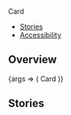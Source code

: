 

<Meta title="Components/Card2/Clickable" component={Card} />

<PageHeader>Card</PageHeader>

- [Stories](#stories)
- [Accessibility](#accessibility)

## Overview

<Canvas>
  <Story name="Default">
    {args => (
      <Card {...args} active>
        Card
      </Card>
    )}
  </Story>
</Canvas>

<ArgsTable story="Default" />

## Stories
